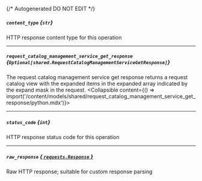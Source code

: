 {/* Autogenerated DO NOT EDIT  */}

##### `content_type` *{`str`}*
HTTP response content type for this operation

---
##### `request_catalog_management_service_get_response` *{`Optional[shared.RequestCatalogManagementServiceGetResponse]`}*
The request catalog management service get response returns a request catalog view with the expanded items in the expanded array indicated by the expand mask in the request.
<Collapsible content={() => import('/content/models/shared/request_catalog_management_service_get_response/python.mdx')}>
</Collapsible>

---
##### `status_code` *{`int`}*
HTTP response status code for this operation

---
##### `raw_response` [*{ `requests.Response` }*](https://requests.readthedocs.io/en/latest/api/#requests.Response)
Raw HTTP response; suitable for custom response parsing

